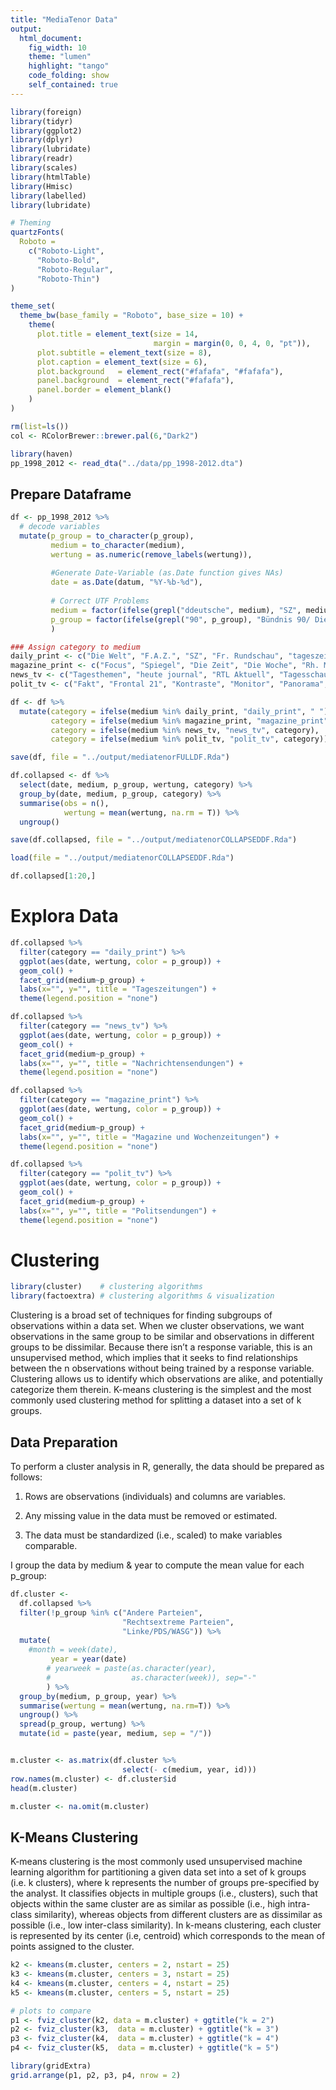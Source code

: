 ```yaml
---
title: "MediaTenor Data"
output: 
  html_document:
    fig_width: 10
    theme: "lumen"
    highlight: "tango"
    code_folding: show
    self_contained: true
---
```



```r
library(foreign)
library(tidyr)
library(ggplot2)
library(dplyr)
library(lubridate)
library(readr)
library(scales)
library(htmlTable)
library(Hmisc)
library(labelled)
library(lubridate)

# Theming
quartzFonts(
  Roboto =
    c("Roboto-Light",
      "Roboto-Bold",
      "Roboto-Regular",
      "Roboto-Thin")
)

theme_set(
  theme_bw(base_family = "Roboto", base_size = 10) +
    theme(
      plot.title = element_text(size = 14,
                                margin = margin(0, 0, 4, 0, "pt")),
      plot.subtitle = element_text(size = 8),
      plot.caption = element_text(size = 6),
      plot.background   = element_rect("#fafafa", "#fafafa"),
      panel.background  = element_rect("#fafafa"),
      panel.border = element_blank()
    )
)

rm(list=ls())
col <- RColorBrewer::brewer.pal(6,"Dark2")
```

```r
library(haven)
pp_1998_2012 <- read_dta("../data/pp_1998-2012.dta")
```

## Prepare Dataframe 
```r
df <- pp_1998_2012 %>%
  # decode variables
  mutate(p_group = to_character(p_group),
         medium = to_character(medium),
         wertung = as.numeric(remove_labels(wertung)),
         
         #Generate Date-Variable (as.Date function gives NAs)
         date = as.Date(datum, "%Y-%b-%d"),
         
         # Correct UTF Problems
         medium = factor(ifelse(grepl("ddeutsche", medium), "SZ", medium)),
         p_group = factor(ifelse(grepl("90", p_group), "Bündnis 90/ Die Grüne", p_group))
         )

### Assign category to medium
daily_print <- c("Die Welt", "F.A.Z.", "SZ", "Fr. Rundschau", "tageszeitung", "Bild", "Berliner")
magazine_print <- c("Focus", "Spiegel", "Die Zeit", "Die Woche", "Rh. Merkur", "Stern", "F.A.S.", "WamS", "BamS", "Super Illu")
news_tv <- c("Tagesthemen", "heute journal", "RTL Aktuell", "Tagesschau", "heute", "ProSieben", "Sat.1 News")
polit_tv <- c("Fakt", "Frontal 21", "Kontraste", "Monitor", "Panorama", "Plusminus", "Report (BR)", "Report (SWR)", "WISO", "Bericht aus Berlin", "Berlin direkt")

df <- df %>%
  mutate(category = ifelse(medium %in% daily_print, "daily_print", " "),
         category = ifelse(medium %in% magazine_print, "magazine_print", category),
         category = ifelse(medium %in% news_tv, "news_tv", category),
         category = ifelse(medium %in% polit_tv, "polit_tv", category))

save(df, file = "../output/mediatenorFULLDF.Rda")
```

```r
df.collapsed <- df %>%
  select(date, medium, p_group, wertung, category) %>%
  group_by(date, medium, p_group, category) %>%
  summarise(obs = n(),
            wertung = mean(wertung, na.rm = T)) %>%
  ungroup()

save(df.collapsed, file = "../output/mediatenorCOLLAPSEDDF.Rda")
```

```r
load(file = "../output/mediatenorCOLLAPSEDDF.Rda")

df.collapsed[1:20,]
```

# Explora Data

```r
df.collapsed %>%
  filter(category == "daily_print") %>%
  ggplot(aes(date, wertung, color = p_group)) +
  geom_col() +
  facet_grid(medium~p_group) +
  labs(x="", y="", title = "Tageszeitungen") +
  theme(legend.position = "none")
```

```r
df.collapsed %>%
  filter(category == "news_tv") %>%
  ggplot(aes(date, wertung, color = p_group)) +
  geom_col() +
  facet_grid(medium~p_group) +
  labs(x="", y="", title = "Nachrichtensendungen") +
  theme(legend.position = "none")
```

```r
df.collapsed %>%
  filter(category == "magazine_print") %>%
  ggplot(aes(date, wertung, color = p_group)) +
  geom_col() +
  facet_grid(medium~p_group) +
  labs(x="", y="", title = "Magazine und Wochenzeitungen") +
  theme(legend.position = "none")
```

```r
df.collapsed %>%
  filter(category == "polit_tv") %>%
  ggplot(aes(date, wertung, color = p_group)) +
  geom_col() +
  facet_grid(medium~p_group) +
  labs(x="", y="", title = "Politsendungen") +
  theme(legend.position = "none")
```

# Clustering
```r
library(cluster)    # clustering algorithms
library(factoextra) # clustering algorithms & visualization
```

Clustering is a broad set of techniques for finding subgroups of observations within a data set. When we cluster observations, we want observations in the same group to be similar and observations in different groups to be dissimilar. Because there isn’t a response variable, this is an unsupervised method, which implies that it seeks to find relationships between the n observations without being trained by a response variable. Clustering allows us to identify which observations are alike, and potentially categorize them therein. K-means clustering is the simplest and the most commonly used clustering method for splitting a dataset into a set of k groups.

## Data Preparation

To perform a cluster analysis in R, generally, the data should be prepared as follows:

  1. Rows are observations (individuals) and columns are variables.
  
  2. Any missing value in the data must be removed or estimated.
  
  3. The data must be standardized (i.e., scaled) to make variables comparable.
  
I group the data by medium & year to compute the mean value for each p_group:

```r
df.cluster <- 
  df.collapsed %>%
  filter(!p_group %in% c("Andere Parteien",
                         "Rechtsextreme Parteien",
                         "Linke/PDS/WASG")) %>%
  mutate(
    #month = week(date),
         year = year(date)
        # yearweek = paste(as.character(year),
        #                  as.character(week)), sep="-"
        ) %>%
  group_by(medium, p_group, year) %>%
  summarise(wertung = mean(wertung, na.rm=T)) %>%
  ungroup() %>%
  spread(p_group, wertung) %>%
  mutate(id = paste(year, medium, sep = "/")) 


m.cluster <- as.matrix(df.cluster %>%
                         select(- c(medium, year, id)))
row.names(m.cluster) <- df.cluster$id
head(m.cluster)
```

```r
m.cluster <- na.omit(m.cluster)
```

## K-Means Clustering

K-means clustering is the most commonly used unsupervised machine learning algorithm for partitioning a given data set into a set of k groups (i.e. k clusters), where k represents the number of groups pre-specified by the analyst. It classifies objects in multiple groups (i.e., clusters), such that objects within the same cluster are as similar as possible (i.e., high intra-class similarity), whereas objects from different clusters are as dissimilar as possible (i.e., low inter-class similarity). In k-means clustering, each cluster is represented by its center (i.e, centroid) which corresponds to the mean of points assigned to the cluster.

```r
k2 <- kmeans(m.cluster, centers = 2, nstart = 25)
k3 <- kmeans(m.cluster, centers = 3, nstart = 25)
k4 <- kmeans(m.cluster, centers = 4, nstart = 25)
k5 <- kmeans(m.cluster, centers = 5, nstart = 25)

# plots to compare
p1 <- fviz_cluster(k2, data = m.cluster) + ggtitle("k = 2")
p2 <- fviz_cluster(k3,  data = m.cluster) + ggtitle("k = 3")
p3 <- fviz_cluster(k4,  data = m.cluster) + ggtitle("k = 4")
p4 <- fviz_cluster(k5,  data = m.cluster) + ggtitle("k = 5")

library(gridExtra)
grid.arrange(p1, p2, p3, p4, nrow = 2)

```


